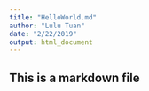 ```yaml
---
title: "HelloWorld.md"
author: "Lulu Tuan"
date: "2/22/2019"
output: html_document
---
```


## This is a markdown file
